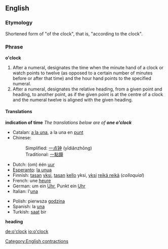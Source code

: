 ==English==

===Etymology===
Shortened form of "of the clock", that is, "according to the clock".

===Phrase===
'''o'clock'''

# After a numeral, designates the time when the minute hand of a clock or watch points to twelve (as opposed to a certain number of minutes before or after that time) and the hour hand points to the specified numeral.
# After a numeral, designates the relative heading, from a given point and heading, to another point, as if the given point is at the centre of a clock and the numeral twelve is aligned with the given heading.

====Translations====
'''indication of time''' ''The translations below are of '''one o'clock'''''
{{top}}
*Catalan: [[a la una]], a la una en [[punt]]
*Chinese:
*:Simplified: [[一点钟]] (yīdiǎnzhōng)
*:Traditional: [[一點鐘]]
*Dutch: (om) één [[uur]]
*[[Esperanto]]: [[la unua]]
*Finnish: [[tasan]] [[yksi]], [[tasan]] [[kello]] yksi, [[yksi]] [[reikä reikä]] (''colloquial'')
*French: une [[heure]]
*German: um ein [[Uhr]], Punkt ein [[Uhr]]
*Italian: l'[[una#Italian|una]]
{{mid}}
*Polish: pierwsza [[godzina]]
*Spanish: la [[una#Spanish|una]]
*Turkish: [[saat]] bir
{{bottom}}

'''heading'''
{{top}}
{{mid}}
{{bottom}}


[[Category:English contractions]]

[[de:o'clock]]
[[io:o'clock]]